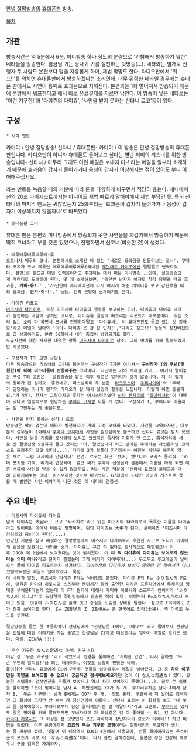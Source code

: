 [[안녕 절망방송]]의 [[휴대폰]]판 방송.

[[목차]]

== 개관 ==
방송시간은 약 5분에서 6분. 미니방송 하나 정도의 분량으로 '위험해서 방송하기 뭐한' 네타들을 방송한다. 임금님 귀는 당나귀 귀를 실천하는 뒷방송(...). 네타와는 별개로 진행자 두 사람도 본편보다 말을 자유롭게 하며, 제법 막말도 한다. 라디오판에서 '워프!!'를 외치면 휴대폰판에서 방송하겠다는 소리인데, 너무 위험한 네타일 경우에는 휴대폰 판에서도 사연이 통째로 효과음으로 지워진다. 본편과는 1화 벌어져서 방송되기 때문에 본방에서 워프한다고 해서 바로 유료결제를 지르면 낚인다. 이 방송이 낳은 네타로는 '이런 기구한!'과 '다이츄의 다이츄', '사인을 받지 못하는 신타니 료코'등이 있다.

== 구성 ==
 * 시작 멘트 
카미야 / 안녕 절망방송!
신타니 / 휴대폰판-
카미야 / 이 방송은 안녕 절망방송의 휴대폰판입니다. 라디오만이 아니라 휴대폰도 들어보고 싶다는 별난 취미의 리스너를 위한 방송입니다-
신타니 / 아무리 그래도 이런 메일은 보내지 마-! 라는 메일을 일부러 소개하기 때문에 효과음이 갑자기 들어가거나 음성이 갑자기 이상해지는 점이 있어도 부디 이해해주십시오.

라는 멘트를 녹음할 때의 기분에 따라 톤을 다양하게 바꾸면서 적당히 읊는다. 애니메이션의 20초 다이제스트까지는 아니어도 제법 빠르게 말해야해서 제법 부담인 듯. 특히 신타니의 마지막 멘트는 귀찮았는지 25화부터는 '효과음이 갑자기 들어가거나 음성이 갑자기 이상해지지 않을까나'로 바뀌었다. 

 * 휴대폰판 코너
휴대폰 판은 본편의 미니방송에서 방송되지 못한 사연들을 짜깁기해서 방송하기 때문에 딱히 코너라고 부를 것은 없었으나, 진행하면서 신코너(비슷한 것)이 생겼다. 

 - 메루메루메루메루메-루
 오토나시 메루의 코너. 본편에서도 소개된 바 있는 '새로운 효과음을 만들어보는 코너'. 쿠메타 코지가 코너 제목인 메루메루메루메루(국내판 [[제멋대로 카이조]]에선 멜멜멜로 번역되었다. 절망)를 핸드폰 메일 입력음이라고 주장하는 데서 따온 미니방송...인데, 절망방송답게 패러디로 도배질이 된다. 몇 개 소개해보면, '동안인 남자가 여자로 착각 당했을 때의 효과음, '''카미-유!'''.' ,'20년만에 애니메이션에 다시 빠지게 해준 캐릭터를 보고 감탄했을 때의 효과음, '''란카-이-!!'''.' 등등. 간혹 본방에 소개되기도 한다.

 - 다이츄 리포트
 [[미즈시마 타카히로]], 속칭 미즈시마 다이츄의 행동을 보고하는 코너. 다이츄의 다이츄 네타가 발전하는 바람에 생겨난 코너로, 다이츄를 절망에 빠트리는 리포트가 대부분이다. 있는 소리 없는 소리 다 하면서 코너를 진행하다말고 '다이츄씨는 이 휴대폰판도 듣고 있는 것 같아요'라고 메일이 날아와 '이야- 다이츄 옷 참 잘 입지!','다리도 길고!!' 등등의 칭찬버젼으로 급 선회하기도. 본방 50화에서 네타 총집이 방영되기도 했다.
 노출사건에 대한 자세한 내역은 항목 [[미즈시마 타카히로]] 참조. 그의 명예를 위해 말해두겠지만 사고였다.

 - 구성작가 T의 고민 상담실
 다른 방송같으면 리스너의 고민을 들어주는 구성작가 T지만 여기서는 '''구성작가 T의 푸념(및 원한)에 대해 리스너들이 반응해주는 코너'''이다. 최근에는 거의 사라질 기미.. 여기서 털어놓은 구성 T의 고민은  '절망방송을 맡은 이후 새로운 일거리가 오지 않습니다. 저 이 업계의 왕따가 된 걸까요. 좋겠네요, 퍼스널리티 두 분은. [[마크로스]]며. [[쿠레나이]]며'와 '후배가 담당하는 미나미 뭔가의 라디오가 잘 돼서 절망과 질투를 느낍니다. 어떻게 하면 좋을까요.'가 있다. 전자는 그렇다치고 후자는 어시스턴트였던 [[하타 켄지로]]의 '[[하야테처럼]]'이 대박이 났다고 일방적으로 원망하는 [[쿠메타 코지]]랑 다를 게 없다. 구성작가 T, 쿠메타와 어울리는 걸 그만두는 게 좋을지도. 

 - 사인을 받지 못하는 신타니 료코
 방송명은 딱히 없는데 네타가 발전하다가 거의 고정 코너화 되었다. 사건을 요약하자면, 대부분의 성우들이 1화에서 [[쿠메타 코지]]에게 사인을 받았음에도 불구하고 신타니 료코는 받지 못했다. 사인을 받을 기회를 호시탐탐 노리고 있었지만 좀처럼 기회가 안 오고, 회식자리에 새로 산 절망선생 9권까지 들고 갔지만 '어, 알았습니다'라고 받아든 쿠메타는 사인은커녕 코믹스도 돌려주지 않고 있다(...). 거기에 2기 뒷풀이 자리에서는 여전히 사인을 해주지 않은 채로 '그럼 내세에서 만납시다' 선언. 료코는 최근 '됐어, 됐으니까 코믹스 돌려줘..'라며 포기한 기색. 여기서 연장되어 '료코 씨가 쿠메타 선생님과 결혼해서 이혼을 하게 되면 이혼 서류에 사인을 받을 수 있지 않을까요.'라는 사연 덕분에 '신타니 료코의 플래그에 대해 이야기해보는 코너' 비스무리한 것으로 바뀌었다. 67회에서 노나카 아이가 게스트로 왔을 때 별안간 사인 이야기가 나온 것은 이 네타의 연장선.

== 주요 네타 ==
 - 미즈시마 다이츄의 다이츄 
 앞의 다이츄는 大宙라고 쓰고 '타카히로'라고 읽는 미즈시마 타카히로의 독특한 이름을 다이츄라고 읽어버린 데에서 비롯된 별명이며, 뒤의 다이츄는 大中가 된다. 풀이하면 '미즈시마 타카히로의 중심'이 된다(....).
 민망한 기분을 참고 해설하면 절망방송에서 미즈시마 타카히로가 우연한 사고로 노나카 아이에게 알몸을 보였다는 네타를 소개, 다이츄는 그런 적 없다고 필사적으로 해명했으나 이후 DJCD 제 1권에서 보여졌다는 것이 밝혀졌다. 이 때 '''뭐 다이츄의 다이츄는 보여주지 않았다는 의미 아냐?'''라고 한마디 흘렸는데 그게 네타가 되어버려(...) 두고두고 투고메일이 날아오는 끝에 다이츄 리포트까지 생겨났다. ''다이츄상의 다이츄가 보이지 않았던 건 작아서가 아니었을까요''같은 메일도 날아왔었다. 묵념.
 이 네타가 발전, 미즈시마 다이츄 F라는 닉네임도 붙었다. 다이츄 F의 F는 ふりちん의 F로서, 어원은 카미야 히로시와 스즈무라 켄이치가 함께 출연한 디지몬 프론티어에서 루체몬의 형태중 루체몬F라는게 있는데 이 F가 뭔지에 대해서 카미야 히로시와 스즈무라 켄이치가 'ふりちん이 아니냐?'고 농담한게 절망방송에서 방송된 적이 있다. 이때부터 F=ふりちん으로서 쓰이고 있음. 덧붙여 ふりちん은 홀딱 벗고 중심을 노출한 상태를 말한다. 참고로 F이외에도 Z가 간혹 쓰이기도 한다. Z는 ZENRA의 Z. ZENRA는 곧 한국어로 전라(全裸). 즉 이쪽도 누드를 뜻한다.

 절망방송을 듣는 한 초등학생이 선생님에게 "선생님은 F에요, Z에요?" 라고 물어보자 선생님은 [[건담]]에 대한 이야기를 하는 줄알고 선생님은 ZZ라고 대답했다는 일화가 메일로 오기도 했다. 더블..ZENRA!!!!!

 - 무슨 기구한 なんと奇遇な（난토 키구-나）
 어감 상 '무슨 기구한!'라고 적었으나 奇遇를 풀이하면 '기이한 인연', 다시 말하면 '무슨 우연의 일치람!'쯤 되는 대사이다. 이것도 상당히 민망한 네타. 
 풀이하면 신타니 료코에게 BL에 관련된 것들을 설명해주는 메일이 날아왔다. 그 중 '''차마 이것만은 화면을 보여드릴 수 없으니 궁금하면 검색해보세요'''라던 것이 이 なんと奇遇な! 였다. 유능한 스텝들이 검색엔진을 두들겨 보았으나 역시 차마 보여주지 못했다(...). 글로 쓴 설명을 풀이하면 '옷이 찢어지는 남자 A. 하반신에는 XX가 두 개. 부끄러워하는 남자 A에게 남자 B, '무슨 기구한!' 남자 B에게는 OO가 두 개.' 정도 된다. 구글에서 저 일어로 검색하면 그 화상이 뜨지만 안 보는 게 정신건강에 이롭다. 신타니 료코는 이 화상을 보고 '나 보고 좀 행복해졌어. 부녀자로부터 한참 떨어져있다는 걸 깨달아서'라고 코멘트. [[부녀자]]의 있지도 않은 명예를 위해 말해두자면 부녀자라고 저 화상같은 걸 다 좋아할 수 있는 건 아니다. 
 [[카미야 히로시]]도 그 화상을 본 모양인지 포즈 따라하며 장난치다가 료코가 야메테!! 하고 비명을 질렀다. 이후 본방에까지 '''죠죠의 무슨 기구한 모험'''이라는 절망네임의 투고자가 생기는 등 파문이 컸다. 덧붙여 이 네타역시 DJCD 4권에서 사용되어, 반쯤 희미해져있는 우스이군의 포즈가 바로 이 'なんと奇遇な'이다. 다시 한번 말하겠는데, 원본은 정신 건강에 해로우니 구글 검색은 자제하자.
